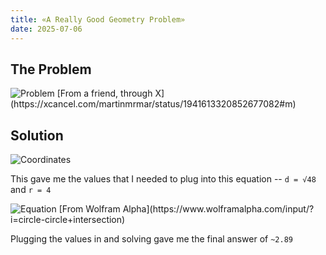 ```yaml
---
title: «A Really Good Geometry Problem»
date: 2025-07-06
---
```


## The Problem

<img src="/_static/images/goodGeometryProblem.png" alt="Problem" />
[From a friend, through X](https://xcancel.com/martinmrmar/status/1941613320852677082#m)

## Solution

<img src="/_static/images/goodGeometryCoordinates.png" alt="Coordinates" />

This gave me the values that I needed to plug into this equation -- `d = √48` and `r = 4`

<img src="/_static/images/goodGeometryEquation.jpg" alt="Equation" />
[From Wolfram Alpha](https://www.wolframalpha.com/input/?i=circle-circle+intersection)

Plugging the values in and solving gave me the final answer of `~2.89`